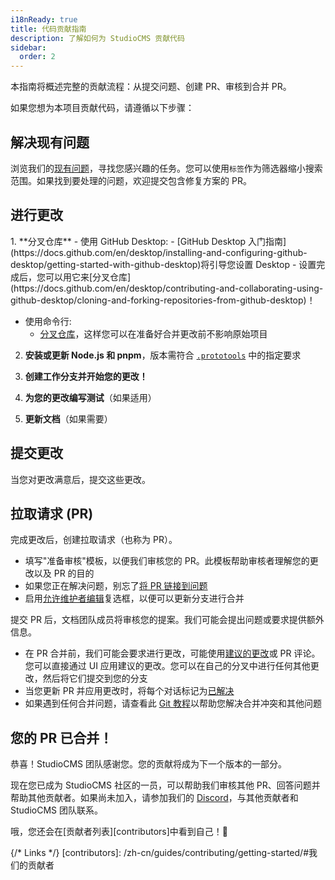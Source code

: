 ```yaml
---
i18nReady: true
title: 代码贡献指南
description: 了解如何为 StudioCMS 贡献代码
sidebar:
  order: 2
---
```



本指南将概述完整的贡献流程：从提交问题、创建 PR、审核到合并 PR。

如果您想为本项目贡献代码，请遵循以下步骤：

## 解决现有问题

浏览我们的[现有问题](https://github.com/withstudiocms/studiocms/issues)，寻找您感兴趣的任务。您可以使用`标签`作为筛选器缩小搜索范围。如果找到要处理的问题，欢迎提交包含修复方案的 PR。

## 进行更改

<Steps>
1. **分叉仓库**
   - 使用 GitHub Desktop:
     - [GitHub Desktop 入门指南](https://docs.github.com/en/desktop/installing-and-configuring-github-desktop/getting-started-with-github-desktop)将引导您设置 Desktop
     - 设置完成后，您可以用它来[分叉仓库](https://docs.github.com/en/desktop/contributing-and-collaborating-using-github-desktop/cloning-and-forking-repositories-from-github-desktop)！

   - 使用命令行:
     - [分叉仓库](https://docs.github.com/en/github/getting-started-with-github/fork-a-repo#fork-an-example-repository)，这样您可以在准备好合并更改前不影响原始项目

2. **安装或更新 Node.js 和 pnpm**，版本需符合 [`.prototools`](https://github.com/withstudiocms/studiocms/blob/main/.prototools) 中的指定要求

3. **创建工作分支并开始您的更改！**

4. **为您的更改编写测试**（如果适用）

5. **更新文档**（如果需要）
</Steps>

## 提交更改

当您对更改满意后，提交这些更改。

## 拉取请求 (PR)

完成更改后，创建拉取请求（也称为 PR）。
- 填写"准备审核"模板，以便我们审核您的 PR。此模板帮助审核者理解您的更改以及 PR 的目的
- 如果您正在解决问题，别忘了[将 PR 链接到问题](https://docs.github.com/en/issues/tracking-your-work-with-issues/linking-a-pull-request-to-an-issue)
- 启用[允许维护者编辑](https://docs.github.com/en/github/collaborating-with-issues-and-pull-requests/allowing-changes-to-a-pull-request-branch-created-from-a-fork)复选框，以便可以更新分支进行合并
  
提交 PR 后，文档团队成员将审核您的提案。我们可能会提出问题或要求提供额外信息。
- 在 PR 合并前，我们可能会要求进行更改，可能使用[建议的更改](https://docs.github.com/en/github/collaborating-with-issues-and-pull-requests/incorporating-feedback-in-your-pull-request)或 PR 评论。您可以直接通过 UI 应用建议的更改。您可以在自己的分叉中进行任何其他更改，然后将它们提交到您的分支
- 当您更新 PR 并应用更改时，将每个对话标记为[已解决](https://docs.github.com/en/github/collaborating-with-issues-and-pull-requests/commenting-on-a-pull-request#resolving-conversations)
- 如果遇到任何合并问题，请查看此 [Git 教程](https://github.com/skills/resolve-merge-conflicts)以帮助您解决合并冲突和其他问题

## 您的 PR 已合并！

恭喜！StudioCMS 团队感谢您。您的贡献将成为下一个版本的一部分。

现在您已成为 StudioCMS 社区的一员，可以帮助我们审核其他 PR、回答问题并帮助其他贡献者。如果尚未加入，请参加我们的 [Discord](https://chat.studiocms.dev)，与其他贡献者和 StudioCMS 团队联系。

哦，您还会在[贡献者列表][contributors]中看到自己！🎉

{/* Links */}
[contributors]: /zh-cn/guides/contributing/getting-started/#我们的贡献者